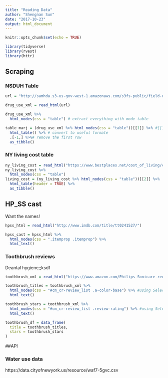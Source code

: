 ```yaml
---
title: "Reading Data"
author: "Shengnan Sun"
date: "2017-10-23"
output: html_document
---
```


```r
knitr::opts_chunk$set(echo = TRUE)
```

```r
library(tidyverse)
library(rvest)
library(httr)
```

## Scraping

### NSDUH Table

```r
url = "http://samhda.s3-us-gov-west-1.amazonaws.com/s3fs-public/field-uploads/2k15StateFiles/NSDUHsaeShortTermCHG2015.htm"

drug_use_xml = read_html(url)
```

```r
drug_use_xml %>%
  html_nodes(css = "table") # extract everything with mode table
```

```r
table_marj = (drug_use_xml %>% html_nodes(css = "table"))[[1]] %>% #[[1]] first object of the first list
  html_table() %>% # convert to useful formate
  .[-1,] %>%# remove the first row
  as_tibble()
```

### NY living cost table

```r
ny_living_cost = read_html("https://www.bestplaces.net/cost_of_living/city/new_york/new_york")
ny_living_cost %>%
  html_nodes(css = "table")
living_cost = (ny_living_cost %>% html_nodes(css = "table"))[[2]] %>%
  html_table(header = TRUE) %>%
  as_tibble() 
```

## HP_SS cast

Want the names!
```r
hpss_html = read_html("http://www.imdb.com/title/tt0241527/")

hpss_cast = hpss_html %>%
  html_nodes(css = ".itemprop .itemprop") %>%
  html_text()
```


### Toothbrush reviews

Deantal hygiene;;ksdf

```r
toothbrush_xml = read_html("https://www.amazon.com/Philips-Sonicare-rechargeable-toothbrush-HX6211/product-reviews/B00YAR7ZFM/ref=cm_cr_arp_d_viewopt_srt?ie=UTF8&reviewerType=all_reviews&sortBy=recent&pageNumber=1")

toothbrush_titles = toothbrush_xml %>%
  html_nodes(css = "#cm_cr-review_list .a-color-base") %>% #using SelectorGadget
  html_text()

toothbrush_stars = toothbrush_xml %>%
  html_nodes(css = "#cm_cr-review_list .review-rating") %>% #using SelectorGadget
  html_text()

toothbrush_df = data_frame(
  title = toothbrush_titles,
  stars = toothbrush_stars
)
```


##API

### Water use data

https://data.cityofnewyork.us/resource/waf7-5gvc.csv
